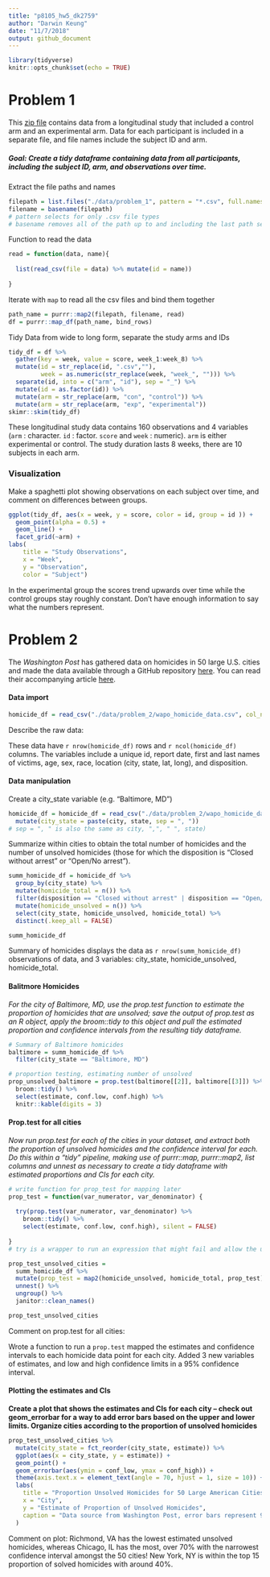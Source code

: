 ```yaml
---
title: "p8105_hw5_dk2759"
author: "Darwin Keung"
date: "11/7/2018"
output: github_document
---
```


```r
library(tidyverse)
knitr::opts_chunk$set(echo = TRUE)
```

# Problem 1

This [zip file](http://p8105.com/data/hw5_data.zip) contains data from a longitudinal study that included a control arm and an experimental arm. Data for each participant is included in a separate file, and file names include the subject ID and arm.

##### Goal: Create a tidy dataframe containing data from all participants, including the subject ID, arm, and observations over time.

Extract the file paths and names

```r
filepath = list.files("./data/problem_1", pattern = "*.csv", full.names = TRUE)
filename = basename(filepath)
# pattern selects for only .csv file types
# basename removes all of the path up to and including the last path separator (if any).
```

Function to read the data

```r
read = function(data, name){
  
  list(read_csv(file = data) %>% mutate(id = name))
  
}
```

Iterate with `map` to read all the csv files and bind them together

```r
path_name = purrr::map2(filepath, filename, read)
df = purrr::map_df(path_name, bind_rows)
```

Tidy Data from wide to long form, separate the study arms and IDs

```r
tidy_df = df %>%
  gather(key = week, value = score, week_1:week_8) %>% 
  mutate(id = str_replace(id, ".csv",""), 
         week = as.numeric(str_replace(week, "week_", ""))) %>% 
  separate(id, into = c("arm", "id"), sep = "_") %>% 
  mutate(id = as.factor(id)) %>% 
  mutate(arm = str_replace(arm, "con", "control")) %>% 
  mutate(arm = str_replace(arm, "exp", "experimental"))
skimr::skim(tidy_df)
```

These longitudinal study data contains 160 observations and 4 variables (`arm` : character. `id` : factor. `score` and `week` : numeric). `arm` is either experimental or control. The study duration lasts 8 weeks, there are 10 subjects in each arm.

### Visualization 

Make a spaghetti plot showing observations on each subject over time, and comment on differences between groups.

```r
ggplot(tidy_df, aes(x = week, y = score, color = id, group = id )) + 
  geom_point(alpha = 0.5) + 
  geom_line() + 
  facet_grid(~arm) +
labs(
    title = "Study Observations", 
    x = "Week", 
    y = "Observation", 
    color = "Subject")
```

In the experimental group the scores trend upwards over time while the control groups stay roughly constant. Don't have enough information to say what the numbers represent. 

# Problem 2

The _Washington Post_ has gathered data on homicides in 50 large U.S. cities and made the data available through a GitHub repository [here](https://github.com/washingtonpost/data-homicides). You can read their accompanying article [here](https://www.washingtonpost.com/graphics/2018/investigations/where-murders-go-unsolved/). 

#### Data import

```r
homicide_df = read_csv("./data/problem_2/wapo_homicide_data.csv", col_names = TRUE)
```

Describe the raw data:

These data have `r nrow(homicide_df)` rows and `r ncol(homicide_df)` columns. The variables include a unique id, report date, first and last names of victims, age, sex, race, location (city, state, lat, long), and disposition. 

#### Data manipulation

Create a city_state variable (e.g. “Baltimore, MD”) 

```r
homicide_df = homicide_df = read_csv("./data/problem_2/wapo_homicide_data.csv", col_names = TRUE) %>% 
  mutate(city_state = paste(city, state, sep = ", "))
# sep = ", " is also the same as city, ",", " ", state)
```

Summarize within cities to obtain the total number of homicides and the number of unsolved homicides (those for which the disposition is “Closed without arrest” or “Open/No arrest”).

```r
summ_homicide_df = homicide_df %>% 
  group_by(city_state) %>% 
  mutate(homicide_total = n()) %>% 
  filter(disposition == "Closed without arrest" | disposition == "Open/No arrest") %>%
  mutate(homicide_unsolved = n()) %>% 
  select(city_state, homicide_unsolved, homicide_total) %>%
  distinct(.keep_all = FALSE)

summ_homicide_df
```

Summary of homicides displays the data as `r nrow(summ_homicide_df)` observations of data, and 3 variables: city_state, homicide_unsolved, homicide_total.

#### Balitmore Homicides

_For the city of Baltimore, MD, use the prop.test function to estimate the proportion of homicides that are unsolved; save the output of prop.test as an R object, apply the broom::tidy to this object and pull the estimated proportion and confidence intervals from the resulting tidy dataframe._

```r
# Summary of Baltimore homicides
baltimore = summ_homicide_df %>% 
  filter(city_state == "Baltimore, MD")

# proportion testing, estimating number of unsolved
prop_unsolved_baltimore = prop.test(baltimore[[2]], baltimore[[3]]) %>% 
  broom::tidy() %>%  
  select(estimate, conf.low, conf.high) %>%
  knitr::kable(digits = 3)
```


#### Prop.test for all cities

_Now run prop.test for each of the cities in your dataset, and extract both the proportion of unsolved homicides and the confidence interval for each. Do this within a “tidy” pipeline, making use of purrr::map, purrr::map2, list columns and unnest as necessary to create a tidy dataframe with estimated proportions and CIs for each city._

```r
# write function for prop_test for mapping later
prop_test = function(var_numerator, var_denominator) {
  
  try(prop.test(var_numerator, var_denominator) %>% 
    broom::tidy() %>% 
    select(estimate, conf.low, conf.high), silent = FALSE)
  
}
# try is a wrapper to run an expression that might fail and allow the user's code to handle error-recovery. silent hides the errors.

prop_test_unsolved_cities = 
  summ_homicide_df %>% 
  mutate(prop_test = map2(homicide_unsolved, homicide_total, prop_test)) %>%
  unnest() %>% 
  ungroup() %>% 
  janitor::clean_names()

prop_test_unsolved_cities
```

Comment on prop.test for all cities:

Wrote a function to run a `prop.test` mapped the estimates and confidence intervals to each homicide data point for each city. Added 3 new variables of estimates, and low and high confidence limits in a 95% confidence interval. 

#### Plotting the estimates and CIs

**Create a plot that shows the estimates and CIs for each city – check out geom_errorbar for a way to add error bars based on the upper and lower limits. Organize cities according to the proportion of unsolved homicides**

```r
prop_test_unsolved_cities %>% 
  mutate(city_state = fct_reorder(city_state, estimate)) %>% 
  ggplot(aes(x = city_state, y = estimate)) + 
  geom_point() + 
  geom_errorbar(aes(ymin = conf_low, ymax = conf_high)) + 
  theme(axis.text.x = element_text(angle = 70, hjust = 1, size = 10)) +
  labs(
    title = "Proportion Unsolved Homicides for 50 Large American Cities from Last Decade", 
    x = "City",
    y = "Estimate of Proportion of Unsolved Homicides",
    caption = "Data source from Washington Post, error bars represent 95% confidence interval"
  )
```

Comment on plot: Richmond, VA has the lowest estimated unsolved homicides, whereas Chicago, IL has the most, over 70% with the narrowest confidence interval amongst the 50 cities! 
New York, NY is within the top 15 proportion of solved homicides with around 40%. 